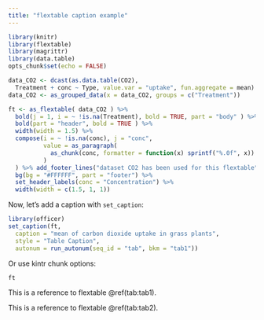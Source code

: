 ```yaml
---
title: "flextable caption example"
---
```


```r
library(knitr)
library(flextable)
library(magrittr)
library(data.table)
opts_chunk$set(echo = FALSE)

data_CO2 <- dcast(as.data.table(CO2), 
  Treatment + conc ~ Type, value.var = "uptake", fun.aggregate = mean)
data_CO2 <- as_grouped_data(x = data_CO2, groups = c("Treatment"))

ft <- as_flextable( data_CO2 ) %>% 
  bold(j = 1, i = ~ !is.na(Treatment), bold = TRUE, part = "body" ) %>% 
  bold(part = "header", bold = TRUE ) %>% 
  width(width = 1.5) %>% 
  compose(i = ~ !is.na(conc), j = "conc", 
          value = as_paragraph(
            as_chunk(conc, formatter = function(x) sprintf("%.0f", x))
          )
  ) %>% add_footer_lines("dataset CO2 has been used for this flextable") %>% 
  bg(bg = "#FFFFFF", part = "footer") %>% 
  set_header_labels(conc = "Concentration") %>% 
  width(width = c(1.5, 1, 1)) 
```

Now, let's add a caption with `set_caption`:

```r
library(officer)
set_caption(ft, 
  caption = "mean of carbon dioxide uptake in grass plants", 
  style = "Table Caption", 
  autonum = run_autonum(seq_id = "tab", bkm = "tab1"))
```

Or use kintr chunk options:

```r
ft
```

This is a reference to flextable \@ref(tab:tab1).

This is a reference to flextable \@ref(tab:tab2).
